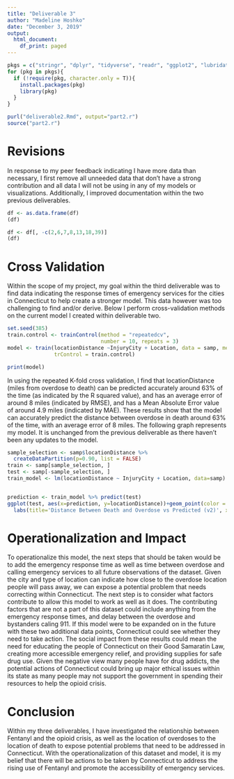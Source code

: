 ```yaml
---
title: "Deliverable 3"
author: "Madeline Hoshko"
date: "December 3, 2019"
output:
  html_document:
    df_print: paged
---
```


```r
pkgs = c("stringr", "dplyr", "tidyverse", "readr", "ggplot2", "lubridate", "geosphere", "caret", "knitr", "measurements", "data.table", "purrr", "rvest")
for (pkg in pkgs){
  if (!require(pkg, character.only = T)){
    install.packages(pkg)
    library(pkg)
  }
}

purl("deliverable2.Rmd", output="part2.r")
source("part2.r")
```

<p style="text-align: center;"><h1>Revisions</h1></p>
In response to my peer feedback indicating I have more data than necessary, I first remove all unneeded data that don't have a strong contribution and all data I will not be using in any of my models or visualizations. Additionally, I improved documentation within the two previous deliverables.
```r
df <- as.data.frame(df)
(df)
```

```r
df <- df[, -c(2,6,7,8,13,18,39)]
(df)
```

<p style="text-align: center;"><h1>Cross Validation</h1></p>
Within the scope of my project, my goal within the third deliverable was to find data indicating the response times of emergency services for the cities in Connecticut to help create a stronger model. This data however was too challenging to find and/or derive. Below I perform cross-validation methods on the current model I created within deliverable two.

```r
set.seed(385) 
train.control <- trainControl(method = "repeatedcv", 
                              number = 10, repeats = 3)
model <- train(locationDistance ~InjuryCity + Location, data = samp, method = "lm",
               trControl = train.control)

print(model)
```
In using the repeated K-fold cross validation, I find that locationDistance (miles from overdose to death) can be predicted accurately around 63% of the time (as indicated by the R squared value), and has an average error of around 8 miles (indicated by RMSE), and has a Mean Absolute Error value of around 4.9 miles (indicated by MAE). These results show that the model can accurately predict the distance between overdose in death around 63% of the time, with an average error of 8 miles. 
The following graph represents my model. It is unchanged from the previous deliverable as there haven't been any updates to the model.


```r
sample_selection <- samp$locationDistance %>%
  createDataPartition(p=0.90, list = FALSE)
train <- samp[sample_selection, ]
test <- samp[-sample_selection, ]
train_model <- lm(locationDistance ~ InjuryCity + Location, data=samp)


prediction <- train_model %>% predict(test)
ggplot(test, aes(x=prediction, y=locationDistance))+geom_point(color = "blue")  +
  labs(title='Distance Between Death and Overdose vs Predicted (v2)', x='Distance From Death Location (miles)', y='Predicted Distance from Death Location (miles)')

```

<p style="text-align: center;"><h1>Operationalization and Impact</h1></p>
To operationalize this model, the next steps that should be taken would be to add the emergency response time as well as time between overdose and calling emergency services to all future observations of the dataset. 
Given the city and type of location can indicate how close to the overdose location people will pass away, we can expose a potential problem that needs correcting within Connecticut. The next step is to consider what factors contribute to allow this model to work as well as it does. The contributing factors that are not a part of this dataset could include anything from the emergency response times, and delay between the overdose and bystanders caling 911. 
If this model were to be expanded on in the future with these two additional data points, Connecticut could see whether they need to take action. The social impact from these results could mean the need for educating the people of Connecticut on their Good Samaratin Law, creating more accessible emergency relief, and providing supplies for safe drug use. Given the negative view many people have for drug addicts, the potential actions of Connecticut could bring up major ethical issues within its state as many people may not support the government in spending their resources to help the opioid crisis.



<p style="text-align: center;"><h1>Conclusion</h1></p>
Within my three deliverables, I have investigated the relationship between Fentanyl and the opioid crisis, as well as the location of overdoses to the location of death to expose potential problems that need to be addressed in Connecticut. With the operationalization of this dataset and model, it is my belief that there will be actions to be taken by Connecticut to address the rising use of Fentanyl and promote the accessibility of emergency services.
